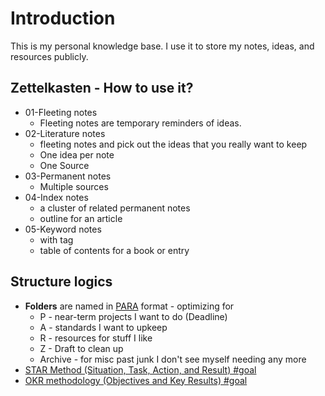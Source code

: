 # Introduction

This is my personal knowledge base. I use it to store my notes, ideas, and resources publicly.

## Zettelkasten - How to use it?

- 01-Fleeting notes
  - Fleeting notes are temporary reminders of ideas.
- 02-Literature notes
  - fleeting notes and pick out the ideas that you really want to keep
  - One idea per note
  - One Source
- 03-Permanent notes
  - Multiple sources
- 04-Index notes
  - a cluster of related permanent notes
  - outline for an article
- 05-Keyword notes
  - with tag
  - table of contents for a book or entry

## Structure logics

- **Folders** are named in [PARA](https://fortelabs.co/blog/para/) format - optimizing for
  - P - near-term projects I want to do (Deadline)
  - A - standards I want to upkeep
  - R - resources for stuff I like
  - Z - Draft to clean up
  - Archive - for misc past junk I don't see myself needing any more
- [STAR Method (Situation, Task, Action, and Result) #goal](https://www.notion.so/STAR-Method-Situation-Task-Action-and-Result-goal-7e141182f33d460b993b03cf8431b82f)
- [OKR methodology (Objectives and Key Results) #goal](https://www.notion.so/OKR-methodology-Objectives-and-Key-Results-goal-31b6ecdd24d949c0a47afef908281416)
